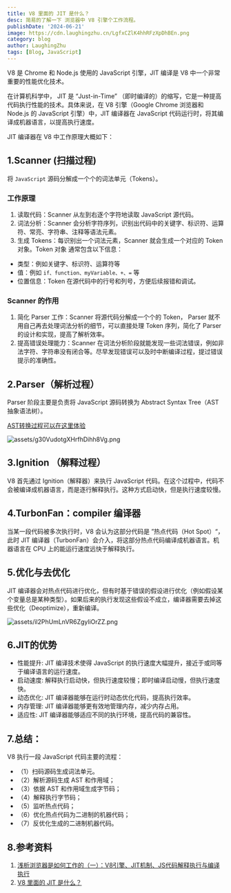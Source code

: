 ```yaml
---
title: V8 里面的 JIT 是什么？
desc: 简易的了解一下 浏览器中 V8 引擎个工作流程。
publishDate: '2024-06-21'
image: https://cdn.laughingzhu.cn/LgfxCZlK4hhRFzXpDhBEn.png
category: blog
author: LaughingZhu
tags: [Blog, JavaScript]
---
```


V8 是 Chrome 和 Node.js 使用的 JavaScript 引擎，JIT 编译是 V8 中一个非常重要的性能优化技术。

在计算机科学中， JIT 是 “Just-in-Time” （即时编译的）的缩写，它是一种提高代码执行性能的技术。具体来说，在 V8 引擎（Google Chrome 浏览器和 Node.js 的 JavaScript 引擎）中，JIT 编译器在 JavaScript 代码运行时，将其编译成机器语言，以提高执行速度。

JIT 编译器在 V8 中工作原理大概如下：

## 1.Scanner (扫描过程)

将 `JavaScript` 源码分解成一个个的词法单元（Tokens）。

### 工作原理

1. 读取代码：Scanner 从左到右逐个字符地读取 JavaScript 源代码。
2. 词法分析：Scanner 会分析字符序列，识别出代码中的关键字、标识符、运算符、常亮、字符串、注释等语法元素。
3. 生成 Tokens：每识别出一个词法元素，Scanner 就会生成一个对应的 Token 对象。Token 对象 通常包含以下信息：

- 类型：例如关键字、标识符、运算符等
- 值：例如 `if、function、myVariable、+、=` 等
- 位置信息：Token 在源代码中的行号和列号，方便后续报错和调试。

### Scanner 的作用

1. 简化 Parser 工作：Scanner 将源代码分解成一个个的 Token， Parser 就不用自己再去处理词法分析的细节，可以直接处理 Token 序列，简化了 Parser 的设计和实现，提高了解析效率。
2. 提高错误处理能力：Scanner 在词法分析阶段就能发现一些词法错误，例如非法字符、字符串没有闭合等。尽早发现错误可以及时中断编译过程，提过错误提示的准确性。

## 2.Parser（解析过程）

Parser 阶段主要是负责将 JavaScript 源码转换为 Abstract Syntax Tree（AST 抽象语法树）。

[AST转换过程可以在这里体验](https://esprima.org/demo/parse.html#)

![assets/g30VudotgXHrfhDihh8Vg.png](https://cdn.laughingzhu.cn/g30VudotgXHrfhDihh8Vg.png)

## 3.Ignition （解释过程）

V8 首先通过 Ignition（解释器）来执行 JavaScript 代码。在这个过程中，代码不会被编译成机器语言，而是逐行解释执行。这种方式启动快，但是执行速度较慢。

## 4.TurbonFan：compiler 编译器

当某一段代码被多次执行时，V8 会认为这部分代码是 ”热点代码（Hot Spot）“，此时 JIT 编译器（TurbonFan）会介入，将这部分热点代码编译成机器语言。机器语言在 CPU 上的能运行速度远快于解释执行。

## 5.优化与去优化

JIT 编译器会对热点代码进行优化，但有时基于错误的假设进行优化（例如假设某个变量总是某种类型）。如果后来的执行发现这些假设不成立，编译器需要去掉这些优化（Deoptimize），重新编译。

![assets/il2PhUmLnVR6ZgyliOrZZ.png](https://cdn.laughingzhu.cn/il2PhUmLnVR6ZgyliOrZZ.png)

## 6.JIT的优势

- 性能提升: JIT 编译技术使得 JavaScript 的执行速度大幅提升，接近于或同等于编译语言的运行速度。
- 启动速度: 解释执行启动快，但执行速度较慢；即时编译启动慢，但执行速度快。
- 动态优化: JIT 编译器能够在运行时动态优化代码，提高执行效率。
- 内存管理: JIT 编译器能够更有效地管理内存，减少内存占用。
- 适应性: JIT 编译器能够适应不同的执行环境，提高代码的兼容性。

## 7.总结：

V8 执行一段 JavaScript 代码主要的流程：

- （1）扫码源码生成词法单元。
- （2）解析源码生成 AST 和作用域；
- （3）依据 AST 和作用域生成字节码；
- （4）解释执行字节码；
- （5）监听热点代码；
- （6）优化热点代码为二进制的机器代码；
- （7）反优化生成的二进制机器代码。

## 8.参考资料

1.  [浅析浏览器是如何工作的（一）：V8引擎、JIT机制、JS代码解释执行与编译执行](https://www.cnblogs.com/goloving/p/14322764.html '发布于 2021-01-26 21:47')
2.  [V8 里面的 JIT 是什么？](https://www.genspark.ai/spark?id=cd3d8759-9f9b-3a0c-a76e-ce66cfa28e91)
